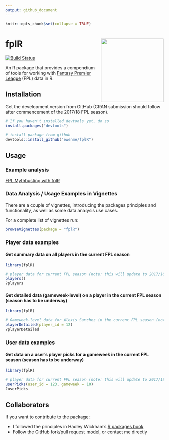```yaml
---
output: github_document
---
```


```r
knitr::opts_chunk$set(collapse = TRUE)
```

# fplR <img src="fplHex.png" align="right" height="200" />

[![Build Status](https://travis-ci.org/ewenme/fplR.png)](https://travis-ci.org/ewenme/fplR) 

An R package that provides a compendium of tools for working with [Fantasy Premier League](https://fantasy.premierleague.com) (FPL) data in R. 

## Installation

Get the development version from GitHub (CRAN submission should follow after commencement of the 2017/18 FPL season). 

```r
# If you haven't installed devtools yet, do so
install.packages("devtools")

# install package from github
devtools::install_github("ewenme/fplR")
```

## Usage

### Example analysis

[FPL Mythbusting with fplR](http://ewenme.rbind.io/blog/2017-06-25-fpl_mythbusting/)

### Data Analysis / Usage Examples in Vignettes

There are a couple of vignettes, introducing the packages principles and functionality, as well as some data analysis use cases. 

For a complete list of vignettes run:

```r
browseVignettes(package = "fplR")
```

### Player data examples

#### Get summary data on all players in the current FPL season

```r
library(fplR)

# player data for current FPL season (note: this will update to 2017/18 season once underway):
players()
?players

```

#### Get detailed data (gameweek-level) on a player in the current FPL season (season has to be underway)

```r
library(fplR)

# Gameweek-level data for Alexis Sanchez in the current FPL season (note: this will update to 2017/18 season once underway):
playerDetailed(player_id = 12)
?playerDetailed

```

### User data examples

#### Get data on a user's player picks for a gameweek in the current FPL season (season has to be underway)

```r
library(fplR)

# player data for current FPL season (note: this will update to 2017/18 season once underway):
userPicks(user_id = 123, gameweek = 10)
?userPicks

```

## Collaborators

If you want to contribute to the package:

* I followed the principles in Hadley Wickham's [R packages book](http://r-pkgs.had.co.nz/)
* Follow the GitHub fork/pull request [model](https://guides.github.com/introduction/flow/), or contact me directly

